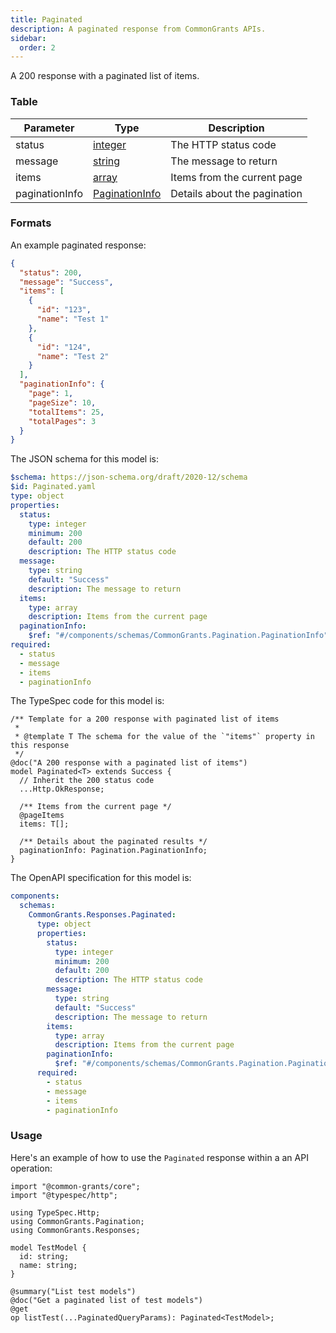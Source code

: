```yaml
---
title: Paginated
description: A paginated response from CommonGrants APIs.
sidebar:
  order: 2
---
```



A 200 response with a paginated list of items.

### Table

| Parameter      | Type                                                  | Description                  |
| -------------- | ----------------------------------------------------- | ---------------------------- |
| status         | [integer](/protocol/types/numeric#integer)            | The HTTP status code         |
| message        | [string](/protocol/types/string#string)               | The message to return        |
| items          | [array](/protocol/types/other#array)                  | Items from the current page  |
| paginationInfo | [PaginationInfo](/protocol/pagination#paginationinfo) | Details about the pagination |

### Formats

<Tabs>
  <TabItem label="Example">

An example paginated response:

```json
{
  "status": 200,
  "message": "Success",
  "items": [
    {
      "id": "123",
      "name": "Test 1"
    },
    {
      "id": "124",
      "name": "Test 2"
    }
  ],
  "paginationInfo": {
    "page": 1,
    "pageSize": 10,
    "totalItems": 25,
    "totalPages": 3
  }
}
```

  </TabItem>

  <TabItem label="JSON Schema">

The JSON schema for this model is:

```yaml
$schema: https://json-schema.org/draft/2020-12/schema
$id: Paginated.yaml
type: object
properties:
  status:
    type: integer
    minimum: 200
    default: 200
    description: The HTTP status code
  message:
    type: string
    default: "Success"
    description: The message to return
  items:
    type: array
    description: Items from the current page
  paginationInfo:
    $ref: "#/components/schemas/CommonGrants.Pagination.PaginationInfo"
required:
  - status
  - message
  - items
  - paginationInfo
```

  </TabItem>

  <TabItem label="TypeSpec">

The TypeSpec code for this model is:

```typespec
/** Template for a 200 response with paginated list of items
 *
 * @template T The schema for the value of the `"items"` property in this response
 */
@doc("A 200 response with a paginated list of items")
model Paginated<T> extends Success {
  // Inherit the 200 status code
  ...Http.OkResponse;

  /** Items from the current page */
  @pageItems
  items: T[];

  /** Details about the paginated results */
  paginationInfo: Pagination.PaginationInfo;
}
```

  </TabItem>

  <TabItem label="OpenAPI">

The OpenAPI specification for this model is:

```yaml
components:
  schemas:
    CommonGrants.Responses.Paginated:
      type: object
      properties:
        status:
          type: integer
          minimum: 200
          default: 200
          description: The HTTP status code
        message:
          type: string
          default: "Success"
          description: The message to return
        items:
          type: array
          description: Items from the current page
        paginationInfo:
          $ref: "#/components/schemas/CommonGrants.Pagination.PaginationInfo"
      required:
        - status
        - message
        - items
        - paginationInfo
```

  </TabItem>
</Tabs>

### Usage

Here's an example of how to use the `Paginated` response within a an API operation:

```typespec
import "@common-grants/core";
import "@typespec/http";

using TypeSpec.Http;
using CommonGrants.Pagination;
using CommonGrants.Responses;

model TestModel {
  id: string;
  name: string;
}

@summary("List test models")
@doc("Get a paginated list of test models")
@get
op listTest(...PaginatedQueryParams): Paginated<TestModel>;
```
